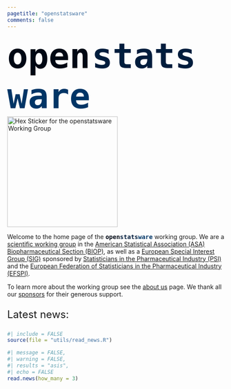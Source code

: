 ```yaml
---
pagetitle: "openstatsware"
comments: false
---
```


```{=html}
<div class="px-3 py-5 my-3 text-center d-none d-xl-block">
  <span style="color: #000814; font-size: 5rem; font-weight: 700; font-family: 'Fira Code', monospace;">open</span>
  <span style="color: #001D3D; font-size: 5rem; font-weight: 700; font-family: 'Fira Code', monospace;">stats</span>
  <span style="color: #003566; font-size: 5rem; font-weight: 700; font-family: 'Fira Code', monospace;">ware</span>
</div>

<div class="px-3 py-5 my-1 text-center d-xl-none">
  <img src="sticker/openstatsware-hex.svg" alt="Hex Sticker for the openstatsware Working Group" width="256"/>
</div>

<div class="px-3 py-5 my-1 text-center">
  <div class="col-lg-6 mx-auto">
    <p class="lead">
      Welcome to the home page of the <span style="color: #000814; font-family: 'Fira Code', monospace; font-weight: bold;">open</span><span style="color: #001D3D; font-family: 'Fira Code', monospace; font-weight: bold;">stats</span><span style="color: #003566; font-family: 'Fira Code', monospace; font-weight: bold;">ware</span> working group. We are a <a href="https://community.amstat.org/biop/workinggroups/swe-wg" target=_blank>scientific working group</a> in the <a href="https://community.amstat.org/biop/" target=_blank>American Statistical Association (ASA) Biopharmaceutical Section (BIOP)</a>, as well as a <a href="https://www.psiweb.org/sigs-special-interest-groups/software-engineering" target=_blank>European Special Interest Group (SIG)</a> sponsored by <a href="https://www.psiweb.org/about-us" target=_blank>Statisticians in the Pharmaceutical Industry (PSI)</a> and the <a href="https://efspi.org/" target=_blank>European Federation of Statisticians in the Pharmaceutical Industry (EFSPI)</a>.
    </p>
    <p class="lead">
      To learn more about the working group see the <a href="goals.html" target=_blank>about us</a> page. We thank all our <a href="sponsors.html" target=_blank>sponsors</a> for their generous support.
    </p>
  </div>
</div>
```

```{=html}
<div class="px-3 py-5 my-3">
  <div class="text-center">
  <p style="font-size: 1.5rem;">Latest news:</p>
  </div>
```

```r
#| include = FALSE
source(file = "utils/read_news.R")
```

```r
#| message = FALSE,
#| warning = FALSE,
#| results = "asis",
#| echo = FALSE
read.news(how_many = 3)
```

```{=html}
</div>
```
